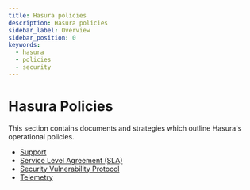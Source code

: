 ```yaml
---
title: Hasura policies
description: Hasura policies
sidebar_label: Overview
sidebar_position: 0
keywords:
  - hasura
  - policies
  - security
---
```



# <Policies /> Hasura Policies

This section contains documents and strategies which outline Hasura's operational policies.

- [Support](/policies/support.mdx)
- [Service Level Agreement (SLA)](/policies/sla.mdx)
- [Security Vulnerability Protocol](/policies/security-disclosure.mdx)
- [Telemetry](/policies/telemetry.mdx)
